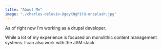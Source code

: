 ```yaml
---
title: "About Me"
image: "./charles-deluvio-DgoyKNgPiFQ-unsplash.jpg"
---
```


As of right now i'm working as a drupal developer.

While a lot of my experience is focused on monolithic content management systems. I can also work with the JAM stack.